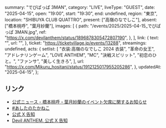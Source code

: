   summary: "でびぱっぱ 3MAN",
  category: "LIVE",
  liveType: "GUEST",
  date: "2025-04-15",
  open: "19:00",
  start: "19:30",
  end: undefined,
  region: "東京",
  location: "SHIBUYA CLUB QUATTRO",
  present: ["高嶺のなでしこ"],
  absent: ["橋本桃呼", "葉月紗蘭"],
  images: [
    {
      path: "/events/2025/2025-04-15_でびぱっぱ 3MAN.jpg",
      ref: "https://x.com/devilanthem/status/1896878305472807190",
    },
  ],
  link: {
    text: "",
    url: "",
  },
  ticket: "https://ticketvillage.jp/events/13288",
  streamings: undefined,
  acts: {
    setlist: [
      "衣装:高嶺のなでしこ 2024 衣装",
      "革命の女王",
      "アドレナリンゲーム",
      "LOVE ANTHEM",
      "MC",
      "決戦スピリット",
      "初恋のひと。",
      "ファンサ",
      "美しく生きろ",
    ],
    url: "https://x.com/Mikuru_hositani/status/1912125017955205286",
  },
  updatedAt: "2025-04-15",
};

## リンク

- [公式ニュース - 橋本桃呼・葉月紗蘭のイベント欠席に関するお知らせ](https://takanenonadeshiko.jp/?p=3602)
- [#あしたのたかねこ](https://x.com/takanenofficial/status/1911760279853285526)
- [公式 X 告知](https://x.com/takanenofficial/status/1896878384149672064)
- [Devil ANTHEM. 公式 X 告知](https://x.com/devilanthem/status/1896878305472807190)
